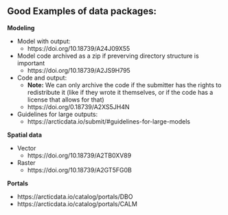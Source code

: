 ## Good Examples of data packages:

**Modeling**

* Model with output:
  + https://doi.org/10.18739/A24J09X55

* Model code archived as a zip if preverving directory structure is important
  + https://doi.org/10.18739/A2JS9H795

* Code and output:
  + **Note:** We can only archive the code if the submitter has the rights to redistribute it (like if they wrote it themselves, or if the code has a license that allows for that)
  + https://doi.org/0.18739/A2XS5JH4N

* Guidelines for large outputs:
  + https://arcticdata.io/submit/#guidelines-for-large-models

**Spatial data**

* Vector
    + https://doi.org/10.18739/A2TB0XV89
* Raster
    + https://doi.org/10.18739/A2GT5FG0B

**Portals**

* https://arcticdata.io/catalog/portals/DBO
* https://arcticdata.io/catalog/portals/CALM
